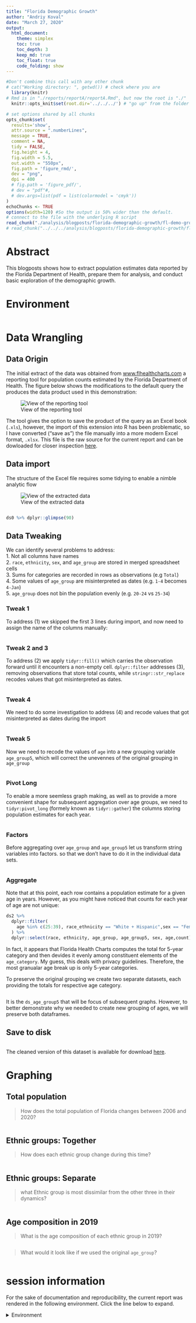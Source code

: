 ```yaml
---
title: "Florida Demographic Growth"
author: "Andriy Koval"
date: "March 27, 2020"
output:
  html_document:
    theme: simplex
    toc: true
    toc_depth: 3
    keep_md: true
    toc_float: true
    code_folding: show
---
```


<!-- These two chunks should be added in the beginning of every .Rmd that you want to source an .R script -->
<!--  The 1st mandatory chunck  -->
<!--  Set the working directory to the repository's base directory -->
```r
#Don't combine this call with any other chunk 
# cat("Working directory: ", getwd()) # check where you are
  library(knitr)
# Rmd is in "./reports/reportA/reportA.Rmd", but now the root is "./"
  knitr::opts_knit$set(root.dir='../../../') # "go up" from the folder where this .Rmd is save until you arrive at the root/working directory
```

<!--  The 2nd mandatory chunck  -->
<!-- Set the report-wide options, and point to the external code file. -->
```r
# set options shared by all chunks
opts_chunk$set(
  results='show', 
  attr.source = ".numberLines",
  message = TRUE,
  comment = NA, 
  tidy = FALSE,
  fig.height = 4, 
  fig.width = 5.5, 
  out.width = "550px",
  fig.path = 'figure_rmd/',     
  dev = "png",
  dpi = 400
  # fig.path = 'figure_pdf/',     
  # dev = "pdf"#,
  # dev.args=list(pdf = list(colormodel = 'cmyk'))
)
echoChunks <- TRUE
options(width=120) #So the output is 50% wider than the default.
# connect to the file with the underlying R script  
read_chunk("./analysis/blogposts/florida-demographic-growth/fl-demo-growth.R") # path from the root to the R script.
# read_chunk("../../../analysis/blogposts/florida-demographic-growth/fl-demo-growth.R") # path from the root to the R script. 
```
# Abstract

This blogposts shows how to extract population estimates data reported by the Florida Department of Health, prepare them for analysis, and conduct basic exploration of the demographic growth.

# Environment
<!-- Load 'sourced' R files.  Suppress the output when loading packages. --> 
```r
```

# Data Wrangling

## Data Origin
The initial extract of the data was obtained from [www.flhealthcharts.com](http://www.flhealthcharts.com/FLQUERY/Population/PopulationRpt.aspx) a reporting tool for population counts estimated by the Florida Department of Health. The figure below shows the modifications to the default query the produces the data product used in this demonstration:  

![View of the reporting tool](../../../analysis/blogposts/florida-demographic-growth/data/FloridaPopulation-2006-2020.PNG)

The tool gives the option to save the product of the query as an Excel book (`.xls`), however, the import of this extension into R has been problematic, so I have converted ("save as") the file manually into a more modern Excel format, `.xlsx`. This file is the raw source for the current report and can be dowloaded for closer inspection [here](). 


## Data import 

The structure of the Excel file requires some tidying to enable a nimble analytic flow

![View of the extracted data](../../../analysis/blogposts/florida-demographic-growth/data/extracted-data.PNG)

<!-- Load any Global functions and variables declared in the R file.  Suppress the output. -->
 ```r
 ```
<!-- Declare any global functions specific to a Rmd output.  Suppress the output. -->
<!-- # ```{r, echo=echoChunks, message=FALSE} -->
<!-- # #Put code in here.  It doesn't call a chunk in the codebehind file. -->
<!-- # ``` -->
<!-- Load the datasets.   -->
```r
ds0 %>% dplyr::glimpse(90)
```

## Data Tweaking
We can identify several problems to address:  
1. Not all columns have names  
2. `race`, `ethnicity`, `sex`, and `age_group` are stored in merged spreadsheet cells     
3. Sums for categories are recorded in rows as observations (e.g `Total`)   
4. Some values of `age_group` are misinterpreted as dates (e.g. `1-4` becomes `4-Jan`)     
5. `age_group` does not bin the population evenly (e.g. `20-24` vs `25-34`)       

### Tweak 1
To address (1) we  skipped the first 3 lines during import, and now need to assign the name of the columns manually:
```r
```
### Tweak 2 and 3
To address (2) we apply `tidyr::fill()` which carries the observation forward until it encounters a non-empty cell.  `dplyr::filter` addresses (3),  removing observations that store total counts, while `stringr::str_replace` recodes values that got misinterpreted as dates.
```r
```

### Tweak 4 
We need to do some investigation to address (4) and recode values that got misinterpreted as dates during the import
```r
```
### Tweak 5 
Now we need to recode the values of `age` into a new grouping variable `age_group5`, which will correct the unevennes of the original grouping in `age_group`
```r
```

### Pivot Long 
To enable a more seemless graph making, as well as to provide a more convenient shape for subsequent aggregation over age groups, we need to `tidyr:pivot_long` (formely known as `tidyr::gather`) the columns storing population estimates for each year. 
```r
```
### Factors 
Before aggregating over `age_group` and `age_group5` let us transform string variables into factors. so that we don't have to do it in the individual data sets. 
```r
```

### Aggregate
Note that at this point, each row contains a population estimate for a given age in years. However, as you might have noticed that counts for each year of age are not unique:
```r
ds2 %>% 
  dplyr::filter(
    age %in% c(25:39), race_ethnicity == "White + Hispanic",sex == "Female", year==2018
  ) %>% 
  dplyr::select(race, ethnicity, age_group, age_group5, sex, age,count)
```
In fact, it appears that Florida Health Charts computes the total for 5-year category and then devides it evenly among constituent elements of the `age_category`. My guess, this deals with privacy guidelines. Therefore, the most granualar age break up is only 5-year categories. 

To preserve the original grouping we create two separate datasets, each providing the totals for respective age category.
```r
```
It is the `ds_age_group5` that will be focus of subsequent graphs. However, to better demonstrate why we needed to create new grouping of ages, we will preserve both dataframes. 

## Save to disk
```r
```
The cleaned version of this dataset is available for download [here]().

# Graphing

## Total population 
> How does the total population of Florida changes between 2006 and 2020?

```r

```

## Ethnic groups: Together
> How does each ethnic group change during this time?

```r
```

## Ethnic groups: Separate
> what Ethnic group is most dissimilar from the other three in their dynamics?

```r
```

## Age composition in 2019
> What is the age composition of each ethnic group in 2019? 

```r
```

> What would it look like if we used the original `age_group`?

```r
```

session information
===========================================================================

For the sake of documentation and reproducibility, the current report was rendered in the following environment.  Click the line below to expand.

<details>
  <summary>Environment <span class="glyphicon glyphicon-plus-sign"></span></summary>
```r
if( requireNamespace("devtools", quietly = TRUE) ) {
  devtools::session_info()
} else {
  sessionInfo()
} 
```
